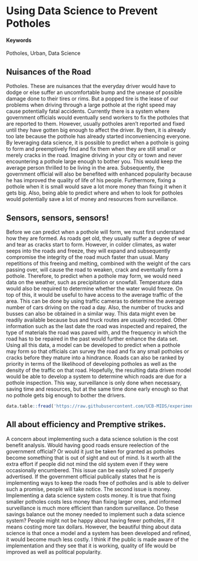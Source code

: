 # Using Data Science to Prevent Potholes {#Preventing-Potholes}

#### Keywords {-}

Potholes, Urban, Data Science

## Nuisances of the Road

Potholes. These are nuisances that the everyday driver would have to dodge or else suffer an uncomfortable bump and the unease of possible damage done to their tires or rims. But a popped tire is the lease of our problems when driving through a large pothole at the right speed may cause potentially fatal accidents. Currently there is a system where government officials would eventually send workers to fix the potholes that are reported to them. However, usually potholes aren't reported and fixed until they have gotten big enough to affect the driver. By then, it is already too late because the pothole has already started inconveniencing everyone. By leveraging data science, it is possible to predict when a pothole is going to form and preemptively find and fix them when they are still small or merely cracks in the road. Imagine driving in your city or town and never encountering a pothole large enough to bother you. This would keep the average person thrilled to be living in the area. Subsequently, the government official will also be benefited with enhanced popularity because he has improved the quality of life of his people. Furthermore, fixing a pothole when it is small would save a lot more money than fixing it when it gets big. Also, being able to predict where and when to look for potholes would potentially save a lot of money and resources from surveillance.  

## Sensors, sensors, sensors!

Before we can predict when a pothole will form, we must first understand how they are formed. As roads get old, they usually suffer a degree of wear and tear as cracks start to form. However, in colder climates, as water seeps into the roads and freeze, they will expand and subsequently compromise the integrity of the road much faster than usual. Many repetitions of this freeing and melting, combined with the weight of the cars passing over, will cause the road to weaken, crack and eventually form a pothole. Therefore, to predict when a pothole may form, we would need data on the weather, such as precipitation or snowfall. Temperature data would also be required to determine whether the water would freeze. On top of this, it would be useful to have access to the average traffic of the area. This can be done by using traffic cameras to determine the average number of cars driving on the road a day. Also, the number of trucks and busses can also be obtained in a similar way. This data might even be readily available because bus and truck routes are usually recorded. Other information such as the last date the road was inspected and repaired, the type of materials the road was paved with, and the frequency in which the road has to be repaired in the past would further enhance the data set. Using all this data, a model can be developed to predict when a pothole may form so that officials can survey the road and fix any small potholes or cracks before they mature into a hindrance. Roads can also be ranked by priority in terms of the likelihood of developing potholes as well as the density of the traffic on that road. Hopefully, the resulting data driven model would be able to develop a system to determine which roads are due for a pothole inspection. This way, surveillance is only done when necessary, saving time and resources, but at the same time done early enough so that no pothole gets big enough to bother the drivers. 


```r
data.table::fread('https://raw.githubusercontent.com/UCB-MIDS/experiments-causality/master/data/GerberGreenBook_Chapter3_Donations.csv?token=ABNmuX-Q14rzQ4teItDenc9L5Wo2flncks5ZL5qEwA%3D%3D') %>% stargazer::stargazer(type = 'html',title = 'Something from W241 Experiments and Causality')
```


## All about efficiency and Premptive strikes.

A concern about implementing such a data science solution is the cost benefit analysis. Would having good roads ensure reelection of the government official? Or would it just be taken for granted as potholes become something that is out of sight and out of mind. Is it worth all the extra effort if people did not mind the old system even if they were occasionally encumbered. This issue can be easily solved if properly advertised. If the government official publically states that he is implementing ways to keep the roads free of potholes and is able to deliver such a promise, people will take notice. The second issue is money. Implementing a data science system costs money. It is true that fixing smaller potholes costs less money than fixing larger ones, and informed surveillance is much more efficient than random surveillance. Do these savings balance out the money needed to implement such a data science system? People might not be happy about having fewer potholes, if it means costing more tax dollars. However, the beautiful thing about data science is that once a model and a system has been developed and refined, it would become much less costly. I think if the public is made aware of the implementation and they see that it is working, quality of life would be improved as well as political popularity.